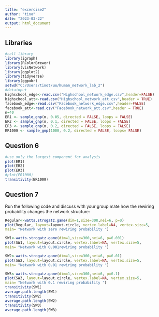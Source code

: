 ```yaml
---
title: "excercise2"
author: "tino"
date: "2023-03-22"
output: html_document
---
```


## Libraries

```r
#call library
library(igraph)
library(RColorBrewer)
library(visNetwork)
library(ggplot2)
library(tidyverse)
library(ggpubr)
setwd("C:/Users/tinot/uu/human_network_lab_2")
#datainput
highschool_edge<-read.csv("Highschool_network_edge.csv",header=FALSE)
highschool_att<-read.csv("Highschool_network_att.csv",header = TRUE)
facebook_edge<-read.csv("Facebook_network_edge.csv",header=FALSE)
facebook_att<-read.csv("Facebook_network_att.csv",header = TRUE)
n=40
ER1 <- sample_gnp(n, 0.05, directed = FALSE, loops = FALSE)
ER2 <- sample_gnp(n, 0.1, directed = FALSE, loops = FALSE)
ER3 <- sample_gnp(n, 0.2, directed = FALSE, loops = FALSE)
ER1000 <- sample_gnp(1000, 0.2, directed = FALSE, loops= FALSE)
```

## Question 6

```r
#use only the largest component for analysis
plot(ER1)
plot(ER2)
plot(ER3)
#plot(ER1000)
transitivity(ER1000)
```

## Question 7

Run the following code and discuss with your group mate how the rewiring probability changes
the network structure:

```r
Regular<-watts.strogatz.game(dim=1,size=300,nei=6, p=0)
plot(Regular, layout=layout.circle, vertex.label=NA, vertex.size=5, 
main= "Network with zero rewiring probability ")

SW1<-watts.strogatz.game(dim=1,size=300,nei=6, p=0.001)
plot(SW1, layout=layout.circle, vertex.label=NA, vertex.size=5, 
main= "Network with 0.001rewiring probability ")

SW2<-watts.strogatz.game(dim=1,size=300,nei=6, p=0.01)
plot(SW2, layout=layout.circle, vertex.label=NA, vertex.size=5, 
main= "Network with 0.01 rewiring probability ")

SW3<-watts.strogatz.game(dim=1,size=300,nei=6, p=0.1)
plot(SW3, layout=layout.circle, vertex.label=NA, vertex.size=5, 
main= "Network with 0.1 rewiring probability ")
transitivity(SW1)
average.path.length(SW1)
transitivity(SW2)
average.path.length(SW2)
transitivity(SW3)
average.path.length(SW3)
```
